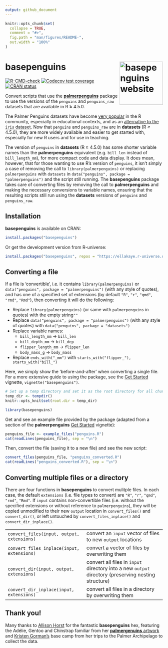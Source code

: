 ```yaml
---
output: github_document
---
```


<!-- README.md is generated from README.Rmd. Please edit that file -->

```r
knitr::opts_chunk$set(
  collapse = TRUE,
  comment = "#>",
  fig.path = "man/figures/README-",
  out.width = "100%"
)
```

# basepenguins <a href="https://ellakaye.github.io/basepenguins/"><img src="man/figures/logo.png" align="right" height="138" alt="basepenguins website" /></a>

<!-- badges: start -->

[![R-CMD-check](https://github.com/EllaKaye/basepenguins/actions/workflows/R-CMD-check.yaml/badge.svg)](https://github.com/EllaKaye/basepenguins/actions/workflows/R-CMD-check.yaml) [![Codecov test coverage](https://codecov.io/gh/EllaKaye/basepenguins/graph/badge.svg)](https://app.codecov.io/gh/EllaKaye/basepenguins)
[![CRAN status](https://www.r-pkg.org/badges/version/basepenguins)](https://CRAN.R-project.org/package=basepenguins)
<!-- badges: end -->

Convert scripts that use the [**palmerpenguins**](https://allisonhorst.github.io/palmerpenguins/index.html) package to use the versions of the `penguins` and `penguins_raw` datasets that are available in R ≥ 4.5.0.

The Palmer Penguins datasets have become [very popular](https://apreshill.github.io/palmerpenguins-useR-2022/) in the R community, especially in educational contexts, and as an [alternative to the `iris` dataset](https://journal.r-project.org/articles/RJ-2022-020/). Now that `penguins` and `penguins_raw` are in **datasets** (R ≥ 4.5.0), they are more widely available and easier to get started with, especially for new R users and for use in teaching.

The version of `penguins` in **datasets** (R ≥ 4.5.0) has some shorter variable names than the **palmerpenguins** equivalent (e.g. `bill_len` instead of `bill_length_mm`), for more compact code and data display. 
It does mean, however, that for those wanting to use R's version of `penguins`, it isn't simply a case of removing the call to `library(palmerpenguins)` 
or replacing `palmerpenguins` with `datasets` in `data("penguins", package = "palmerpenguins")` and the script still running. The **basepenguins** package takes care of converting files by removing the call to **palmerpenguins** and making the necessary conversions to variable names, ensuring that the resulting scripts still run using the **datasets** versions of `penguins` and `penguins_raw`.

## Installation

**basepenguins** is available on CRAN:

```r
install.packages("basepenguins")
```

Or get the development version from R-universe:

``` r
install.packages("basepenguins", repos = "https://ellakaye.r-universe.dev")
```

## Converting a file

If a file is 'convertible', i.e. it contains `library(palmerpenguins)` or `data("penguins", package = "palmerpenguins")` (with any style of quotes), and has one of a specified set of extensions (by default `"R"`, `"r"`, `"qmd"`, `"rmd"`, `"Rmd"`), then converting it will do the following:

- Replace `library(palmerpenguins)` (or same with `palmerpenguins` in quotes) with the empty string`""`
- Replace `data("penguins", package = "palmerpenguins")` (with any style of quotes) with `data("penguins", package = "datasets")` 
-   Replace variable names:
    -   `bill_length_mm` -\> `bill_len`
    -   `bill_depth_mm` -\> `bill_dep`
    -   `flipper_length_mm` -\> `flipper_len`
    -   `body_mass_g` -\> `body_mass`
-   Replace `ends_with("_mm")` with `starts_with("flipper_"), starts_with("bill_")`

Here, we simply show the 'before-and-after' when converting a single file. For a more extensive guide to using the package, see the [Get Started](https://ellakaye.github.io/basepenguins/articles/basepenguins.html) vignette, `vignette("basepenguins")`.

```r
# Set up a temp directory and set it as the root directory for all chunks
temp_dir <- tempdir()
knitr::opts_knit$set(root.dir = temp_dir)
```

```r
library(basepenguins)
```

Get and see an example file provided by the package (adapted from a section of the **palmerpenguins** [Get Started](https://allisonhorst.github.io/palmerpenguins/articles/intro.html) vignette):

```r
penguins_file <- example_files("penguins.R")
cat(readLines(penguins_file), sep = "\n")
```

Then, convert the file (saving it to a new file) and see the new script:

```r
convert_files(penguins_file, "penguins_converted.R")
cat(readLines("penguins_converted.R"), sep = "\n")
```

## Converting multiple files or a directory

There are four functions in **basepenguins** to convert mulitple files. 
In each case, the default `extensions` (i.e. file types to convert) are `"R"`, `"r"`, `"qmd"`, `"rmd"`, `"Rmd"`.
If `input` contains non-convertible files (i.e. without the specified extensions or without reference to `palmerpenguins`),
they will be copied unmodified to their new `output` location in `convert_files()` and `convert_dir()`,
or left untouched by `convert_files_inplace()` and `convert_dir_inplace()`.

|  |  |
|----|----|
| `convert_files(input, output, extensions)` | convert an `input` vector of files to new `output` locations |
| `convert_files_inplace(input, extensions)` | convert a vector of files by overwriting them |
| `convert_dir(input, output, extensions)` | convert all files in `input` directory  into a new `output` directory (preserving nesting structure)  |
| `convert_dir_inplace(input, extensions)` | convert all files in a directory by overwriting them |

## Thank you!

Many thanks to [Allison Horst](https://allisonhorst.github.io) for the fantastic **basepenguins** hex,
featuring the Adélie, Gentoo and Chinstrap familiar from her [**palmergenuins** artwork](https://allisonhorst.github.io/palmerpenguins/articles/art.html)
and [Kristen Gorman's](https://gormankb.github.io) base camp from her trips to the Palmer Archipelago to collect the data.
